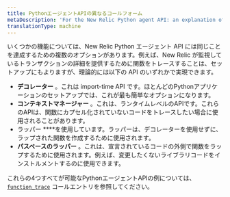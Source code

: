 ```yaml
---
title: PythonエージェントAPIの異なるコールフォーム
metaDescription: 'For the New Relic Python agent API: an explanation of varied call forms for some API functions.'
translationType: machine
---
```


いくつかの機能については、New Relic Python エージェント API には同じことを達成するための複数のオプションがあります。例えば、New Relic が監視しているトランザクションの詳細を提供するために関数をトレースすることは、セットアップにもよりますが、理論的には以下の API のいずれかで実現できます。

* **デコレーター** 。これは import-time API です。ほとんどのPythonアプリケーションのセットアップでは、これが最も簡単なオプションになります。
* **コンテキストマネージャー** 。これは、ランタイムレベルのAPIです。これらのAPIは、関数にカプセル化されていないコードをトレースしたい場合に使用されることがあります。
* ラッパー ****を使用しています。ラッパーは、デコレーターを使用せずに、ラップされた関数を作成するために使用されます。
* **パスベースのラッパー** 。これは、宣言されているコードの外側で関数をラップするために使用されます。例えば、変更したくないライブラリコードをインストルメントするのに使用できます。

これらの4つすべてが可能なPythonエージェントAPIの例については、 [`function_trace`](/docs/agents/python-agent/python-agent-api/function_trace) コールエントリを参照してください。
